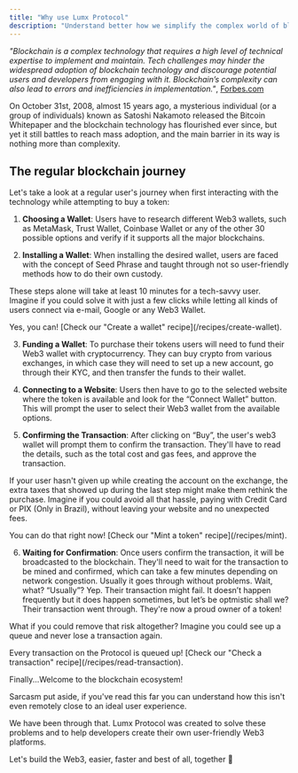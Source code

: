 ```yaml
---
title: "Why use Lumx Protocol"
description: "Understand better how we simplify the complex world of blockchain"
---
```


_"Blockchain is a complex technology that requires a high level of technical expertise to implement and maintain. Tech challenges may hinder the widespread adoption of blockchain technology and discourage potential users and developers from engaging with it. Blockchain’s complexity can also lead to errors and inefficiencies in implementation."_, [Forbes.com](https://www.forbes.com/sites/bernardmarr/2023/04/14/the-5-biggest-problems-with-blockchain-technology-everyone-must-know-about/?sh=1f9e150155d2)

On October 31st, 2008, almost 15 years ago, a mysterious individual (or a group of individuals) known as Satoshi Nakamoto released the Bitcoin Whitepaper and the blockchain technology has flourished ever since, but yet it still battles to reach mass adoption, and the main barrier in its way is nothing more than complexity.

## The regular blockchain journey

Let's take a look at a regular user's journey when first interacting with the technology while attempting to buy a token:

1. **Choosing a Wallet**: Users have to research different Web3 wallets, such as MetaMask, Trust Wallet, Coinbase Wallet or any of the other 30 possible options and verify if it supports all the major blockchains.

2. **Installing a Wallet**: When installing the desired wallet, users are faced with the concept of Seed Phrase and taught through not so user-friendly methods how to do their own custody.

These steps alone will take at least 10 minutes for a tech-savvy user. Imagine if you could solve it with just a few clicks while letting all kinds of users connect via e-mail, Google or any Web3 Wallet.

<Info>
  Yes, you can! [Check our "Create a wallet" recipe](/recipes/create-wallet).
</Info>

3. **Funding a Wallet**: To purchase their tokens users will need to fund their Web3 wallet with cryptocurrency. They can buy crypto from various exchanges, in which case they will need to set up a new account, go through their KYC, and then transfer the funds to their wallet.

4. **Connecting to a Website**: Users then have to go to the selected website where the token is available and look for the “Connect Wallet” button. This will prompt the user to select their Web3 wallet from the available options.

5. **Confirming the Transaction**: After clicking on “Buy”, the user's web3 wallet will prompt them to confirm the transaction. They'll have to read the details, such as the total cost and gas fees, and approve the transaction.

If your user hasn't given up while creating the account on the exchange, the extra taxes that showed up during the last step might make them rethink the purchase. Imagine if you could avoid all that hassle, paying with Credit Card or PIX (Only in Brazil), without leaving your website and no unexpected fees.

<Info>
  You can do that right now! [Check our "Mint a token" recipe](/recipes/mint).
</Info>

6. **Waiting for Confirmation**: Once users confirm the transaction, it will be broadcasted to the blockchain. They'll need to wait for the transaction to be mined and confirmed, which can take a few minutes depending on network congestion. Usually it goes through without problems.
   Wait, what? “Usually”? Yep. Their transaction might fail. It doesn’t happen frequently but it does happen sometimes, but let’s be optmistic shall we? Their transaction went through. They're now a proud owner of a token!

What if you could remove that risk altogether? Imagine you could see up a queue and never lose a transaction again.

<Info>
  Every transaction on the Protocol is queued up! [Check our "Check a
  transaction" recipe](/recipes/read-transaction).
</Info>

Finally...Welcome to the blockchain ecosystem!

Sarcasm put aside, if you've read this far you can understand how this isn't even remotely close to an ideal user experience.

We have been through that. Lumx Protocol was created to solve these problems and to help developers create their own user-friendly Web3 platforms.

Let's build the Web3, easier, faster and best of all, together 🚀
